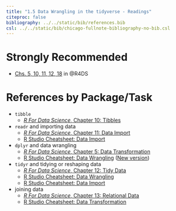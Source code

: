 ```yaml
---
title: "1.5 Data Wrangling in the tidyverse - Readings"
citeproc: false
bibliography: ../../static/bib/references.bib
csl: ../../static/bib/chicago-fullnote-bibliography-no-bib.csl
---
```


# Strongly Recommended

- <i class="fas fa-external-link-square-alt"></i>[Chs. 5, 10, 11, 12, 18](http://r4ds.had.co.nz) in @R4DS

# References by Package/Task

- `tibble`
    - [*R For Data Science*, Chapter 10: Tibbles](https://r4ds.had.co.nz/tibbles.html)
- `readr` and importing data
    - [*R For Data Science*, Chapter 11: Data Import](https://r4ds.had.co.nz/data-import.html)
    - [R Studio Cheatsheet: Data Import](https://www.rstudio.com/resources/cheatsheets/#import)
- `dplyr` and data wrangling
    - [*R For Data Science*, Chapter 5: Data Transformation](https://r4ds.had.co.nz/tibbles.html)
    - [R Studio Cheatsheet: Data Wrangling](https://www.rstudio.com/wp-content/uploads/2015/02/data-wrangling-cheatsheet.pdf) ([New version](https://www.rstudio.com/resources/cheatsheets/#dplyr))
- `tidyr` and tidying or reshaping data
    - [*R For Data Science*, Chapter 12: Tidy Data](https://r4ds.had.co.nz/tidy-data.html)
    - [R Studio Cheatsheet: Data Wrangling](https://www.rstudio.com/wp-content/uploads/2015/02/data-wrangling-cheatsheet.pdf)
    - [R Studio Cheatsheet: Data Import](https://www.rstudio.com/resources/cheatsheets/#import)
- joining data
    - [*R For Data Science*, Chapter 13: Relational Data](https://r4ds.had.co.nz/relational-data.html)
    - [R Studio Cheatsheet: Data Transformation](https://www.rstudio.com/resources/cheatsheets/#dplyr)

